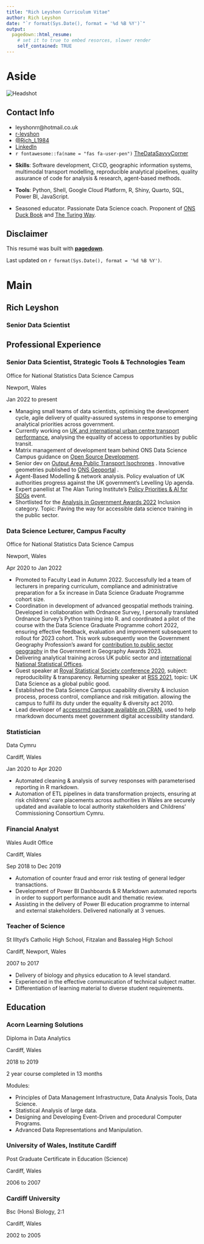 ```yaml
---
title: "Rich Leyshon Curriculum Vitae"
author: Rich Leyshon
date: "`r format(Sys.Date(), format = '%d %B %Y')`"
output:
  pagedown::html_resume:
    # set it to true to embed resorces, slower render
    self_contained: TRUE
---
```


Aside
====================================

<img src="./www/fin-conf-2020-bw.jpg" alt="Headshot"/>

Contact Info {#contact}
--------------------------------------------------------------------------------
<div>
- <i class="fa fa-envelope"></i> leyshonrr@hotmail.co.uk
- <i class="fab fa-github-square"></i> <a href=https://github.com/r-leyshon target="_blank">r-leyshon</a>
- <i class="fab fa-x-twitter"></i> <a href=https://twitter.com/Rich_L1984 target="_blank">@Rich_L1984</a>
- <i class="fab fa-linkedin"></i> <a href=https://www.linkedin.com/in/richard-leyshon-316121163/ target="_blank">LinkedIn</a>
-   `r fontawesome::fa(name = "fas fa-user-pen")` <a href=https://thedatasavvycorner.com/ target="_blank">TheDataSavvyCorner</a>
<br>
</div>

- **Skills**: Software development, CI:CD, geographic information systems,
multimodal transport modelling, reproducible analytical pipelines, quality
assurance of code for analysis & research, agent-based methods.

- **Tools**: Python, Shell, Google Cloud Platform, R, Shiny, Quarto, SQL,
Power BI, JavaScript.

- Seasoned educator. Passionate Data Science coach. Proponent of
<a href=https://best-practice-and-impact.github.io/qa-of-code-guidance/intro.html target="_blank">ONS Duck Book</a>
and <a href=https://the-turing-way.netlify.app/index.html target="_blank">The Turing Way</a>.

Disclaimer {#disclaimer}
--------------------------------------------------------------------------------

This resumé was built with <a href=https://github.com/rstudio/pagedown target="_blank">**pagedown**</a>.

Last updated on `r format(Sys.Date(), format = '%d %B %Y')`.

Main
================================================================================

Rich Leyshon {#title}
--------------------------------------------------------------------------------

### Senior Data Scientist

Professional Experience {data-icon=suitcase data-concise=true}
--------------------------------------------------------------------------------

### Senior Data Scientist, Strategic Tools & Technologies Team

Office for National Statistics Data Science Campus

Newport, Wales

Jan 2022 to present

- Managing small teams of data scientists, optimising the development cycle,
agile delivery of quality-assured systems in response to emerging analytical
priorities across government.
- Currently working on
<a href=https://datasciencecampus.ons.gov.uk/comparing-international-transport-performance-in-urban-centres-upcoming-work target="_blank">UK and international urban centre transport performance</a>,
analysing the equality of access to opportunities by public transit. 
- Matrix management of development team behind ONS Data Science Campus guidance
on <a href=https://datasciencecampus.github.io/coding-in-the-open/ target="_blank">Open Source Development</a>.
- Senior dev on
<a href=https://datasciencecampus.ons.gov.uk/using-open-data-to-understand-hyperlocal-differences-in-uk-public-transport-availability/ target="_blank">Output Area Public Transport Isochrones</a>
. Innovative geometries published to
<a href=https://geoportal.statistics.gov.uk/search?q=isochrones target="_blank">ONS Geoportal</a>
.
- Agent-Based Modelling & network analysis. Policy evaluation of UK authorities
progress against the UK government's Levelling Up agenda.
- Expert panellist at The Alan Turing Institute's
<a href=https://www.turing.ac.uk/events/policy-priorities-ai-sdgs target="_blank">Policy Priorities & AI for SDGs</a>
event.
- Shortlisted for the
<a href=https://analysisfunction.civilservice.gov.uk/news/analysis-in-government-awards-2022-shortlist/ target="_blank">Analysis in Government Awards 2022</a>
Inclusion category. Topic: Paving the way for accessible data science training
in the public sector.

### Data Science Lecturer, Campus Faculty

Office for National Statistics Data Science Campus

Newport, Wales

Apr 2020 to Jan 2022

- Promoted to Faculty Lead in Autumn 2022. Successfully led a team of lecturers
in preparing curriculum, compliance and administrative preparation for a 5x
increase in Data Science Graduate Programme cohort size.
- Coordination in development of advanced geospatial methods training.
Developed in collaboration with Ordnance Survey, I personally translated
Ordnance Survey's Python training into R. and coordinated a pilot of the course
with the Data Science Graduate Programme cohort 2022, ensuring effective
feedback, evaluation and improvement subsequent to rollout for 2023 cohort.
This work subsequently won the Government Geography Profession's award for
<a href=https://twitter.com/GovGeo/status/1658156885676109832 target="_blank">contribution to public sector geography</a>
in the Government in Geography Awards 2023. 
- Delivering analytical training across UK public sector and
<a href=https://datasciencecampus.ons.gov.uk/taking-reproducible-analytical-pipelines-on-a-virtual-tour-first-stop-the-caribbean/ target="_blank">international National Statistical Offices</a>.
- Guest speaker at
<a href=https://rss.org.uk/RSS/media/File-library/Conference/Programme-for-RSS-2020-Online-conference.pdf target="_blank">Royal Statistical Society conference 2020</a>,
subject: reproducibility & transparency. Returning speaker at
<a href=https://rss.org.uk/news-publication/news-publications/2021/general-news/conference-2021-uk-data-science-as-a-global-public/ target="_blank">RSS 2021</a>,
topic: UK Data Science as a global public good.
- Established the Data Science Campus capability diversity &
inclusion process, process control, compliance and risk mitigation. allowing
the campus to fulfil its duty under the equality & diversity act 2010.
- Lead developer of
<a href=https://cran.r-project.org/package=accessrmd target="_blank">accessrmd package available on CRAN</a>,
used to help rmarkdown documents meet government digital accessibility
standard.

### Statistician  

Data Cymru  

Cardiff, Wales

Jan 2020 to Apr 2020

- Automated cleaning & analysis of survey responses with parameterised
reporting in R markdown.
- Automation of ETL pipelines in data transformation projects, ensuring at
risk childrens' care placements across authorities in Wales are securely
updated and available to local authority stakeholders and Childrens'
Commissioning Consortium Cymru.

### Financial Analyst

Wales Audit Office  

Cardiff, Wales  

Sep 2018 to Dec 2019

- Automation of counter fraud and error risk testing of general ledger
transactions.
- Development of Power BI Dashboards & R Markdown automated reports in order
to support performance audit and thematic review.
- Assisting in the delivery of Power BI education programme to internal and
external stakeholders. Delivered nationally at 3 venues.

### Teacher of Science  

St Illtyd's Catholic High School, Fitzalan and Bassaleg High School  

Cardiff, Newport,  Wales

2007 to 2017

- Delivery of biology and physics education to A level standard.
- Experienced in the effective communication of technical subject matter.
- Differentiation of learning material to diverse student requirements.

Education {data-icon=graduation-cap data-concise=true}
--------------------------------------------------------------------------------

### Acorn Learning Solutions
Diploma in Data Analytics

Cardiff, Wales

2018 to 2019

2 year course completed in 13 months

Modules: 

- Principles of Data Management Infrastructure, Data Analysis Tools,
Data Science.
- Statistical Analysis of large data.
- Designing and Developing Event-Driven and procedural Computer Programs.
- Advanced Data Representations and Manipulation.

### University of Wales, Institute Cardiff
Post Graduate Certificate in Education (Science)

Cardiff, Wales

2006 to 2007

### Cardiff University
Bsc (Hons) Biology, 2:1

Cardiff, Wales

2002 to 2005

